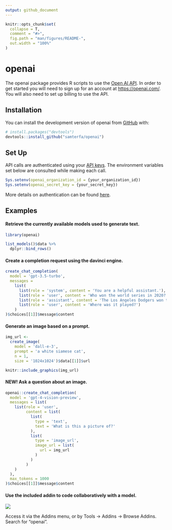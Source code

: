 ```yaml
---
output: github_document
---
```


<!-- README.md is generated from README.Rmd. Please edit that file -->

```r
knitr::opts_chunk$set(
  collapse = T,
  comment = "#>",
  fig.path = "man/figures/README-",
  out.width = "100%"
)
```

# openai

<!-- badges: start -->

<!-- badges: end -->

The openai package provides R scripts to use the [Open AI API](https://platform.openai.com/docs/api-reference/). In order to get started you will need to sign up for an account at [https://openai.com/](https://openai.com/). You will also need to set up billing to use the API.

## Installation

You can install the development version of openai from [GitHub](https://github.com/samterfa/openai) with:

``` r
# install.packages("devtools")
devtools::install_github("samterfa/openai")
```

## Set Up

API calls are authenticated using your [API keys](https://beta.openai.com/account/api-keys). The environment variables set below are consulted while making each call.

```r
Sys.setenv(openai_organization_id = {your_organization_id})
Sys.setenv(openai_secret_key = {your_secret_key})
```

More details on authentication can be found [here](https://platform.openai.com/docs/api-reference/authentication).

## Examples

#### Retrieve the currently available models used to generate text.

```r
library(openai)

list_models()$data %>% 
  dplyr::bind_rows()
```

#### Create a completion request using the davinci engine.

```r
create_chat_completion(
  model = 'gpt-3.5-turbo', 
  messages = 
    list(
      list(role = 'system', content = 'You are a helpful assistant.'),
      list(role = 'user', content = 'Who won the world series in 2020?'),
      list(role = 'assistant', content = 'The Los Angeles Dodgers won the world series in 2020.'),
      list(role = 'user', content = 'Where was it played?')
    )
)$choices[[1]]$message$content
```

#### Generate an image based on a prompt.

```r
img_url <-
  create_image(
    model = 'dall-e-3',
    prompt = 'a white siamese cat', 
    n = 1, 
    size = '1024x1024')$data[[1]]$url

knitr::include_graphics(img_url)
```

#### NEW! Ask a question about an image.

```r
openai::create_chat_completion(
  model = 'gpt-4-vision-preview',
  messages = list(
    list(role = 'user', 
         content = list(
           list(
             type = 'text',
             text = 'What is this a picture of?'
           ),
           list(
             type = 'image_url',
             image_url = list(
               url = img_url
             )
           )
         )
    )
  ), 
  max_tokens = 1000
)$choices[[1]]$message$content
```

#### Use the included addin to code collaboratively with a model.

![](addin_demo_1.gif)

Access it via the Addins menu, or by Tools -\> Addins -\> Browse Addins. Search for "openai".

